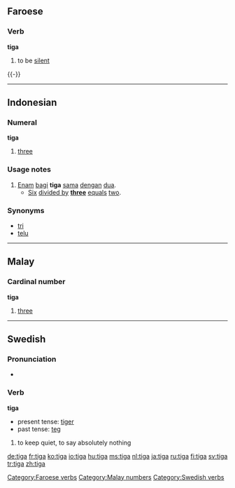 ==Faroese==
{{fo-conj-tiga}}

===Verb===
'''tiga'''

# to be [[silent]]

{{-}}

[[Category:Faroese verbs]]

----

==Indonesian==

===Numeral===
'''tiga'''

# {{cardinal|lang=id}} [[three]]

===Usage notes===
# [[enam|Enam]] [[bagi]] '''tiga''' [[sama]] [[dengan]] [[dua]].
#* [[six|Six]] [[divided by]] '''[[three]]''' [[equal]]s [[two]].

===Synonyms===
* [[tri]]
* [[telu]]

----

==Malay==
===Cardinal number===
'''tiga'''

# [[three]]

[[Category:Malay numbers]]

----

==Swedish==

===Pronunciation===
*{{audio|Sv-tiga.ogg|audio}}

===Verb===
'''tiga'''

*present tense: [[tiger#Swedish|tiger]]
*past tense: [[teg#Swedish|teg]]

# to keep quiet, to say absolutely nothing

[[Category:Swedish verbs]]

[[de:tiga]]
[[fr:tiga]]
[[ko:tiga]]
[[io:tiga]]
[[hu:tiga]]
[[ms:tiga]]
[[nl:tiga]]
[[ja:tiga]]
[[ru:tiga]]
[[fi:tiga]]
[[sv:tiga]]
[[tr:tiga]]
[[zh:tiga]]